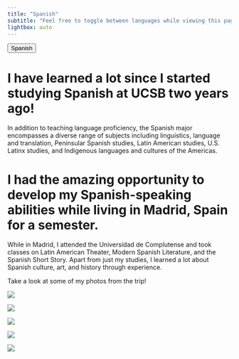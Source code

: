 ```yaml
---
title: "Spanish"
subtitle: "Feel free to toggle between languages while viewing this page!"
lightbox: auto
---
```


<script>
function toggleLanguage() {
  var spanish = document.getElementsByClassName('spanish');
  var english = document.getElementsByClassName('english');
  var button = document.getElementById('languageToggle');

  for (var i = 0; i < spanish.length; i++) {
    if (spanish[i].style.display === 'none') {
      spanish[i].style.display = 'block';
      english[i].style.display = 'none';
      button.textContent = 'English';
    } else {
      spanish[i].style.display = 'none';
      english[i].style.display = 'block';
      button.textContent = 'Spanish';
    }
  }
}

// Set initial button text based on default language display state
document.addEventListener('DOMContentLoaded', function() {
  var button = document.getElementById('languageToggle');
  var spanish = document.getElementsByClassName('spanish');
  
  if (spanish[0].style.display === 'none') {
    button.textContent = 'Spanish';
  } else {
    button.textContent = 'English';
  }
});
</script>

<button id="languageToggle" onclick="toggleLanguage()">Spanish</button>

<div class="english" style="display: block;"> 
  <h1> I have learned a lot since I started studying Spanish at UCSB two years ago!</h1>
  <p>In addition to teaching language proficiency, the Spanish major encompasses a diverse range of subjects including linguistics, language and translation, Peninsular Spanish studies, Latin American studies, U.S. Latinx studies, and Indigenous languages and cultures of the Americas.</p>
  <h1> I had the amazing opportunity to develop my Spanish-speaking abilities while living in Madrid, Spain for a semester.</h1>
  <p> While in Madrid, I attended the Universidad de Complutense and took classes on Latin American Theater, Modern Spanish Literature, and the Spanish Short Story. Apart from just my studies, I learned a lot about Spanish culture, art, and history through experience. </p>
  <p>Take a look at some of my photos from the trip!</p>
</div>


<div class="spanish" style="display: none;">
  <h2>¡He aprendido mucho desde que comencé estudiar español en UCSB hace dos años!</h2>
  <p>Además de enseñar la competencia lingüística, la carrera de español abarca una diversa gama de materias que incluyen lingüística, lengua y traducción, estudios de español peninsular, estudios latinoamericanos, estudios Latinx en Estados Unidos, y lenguas y culturas indígenas de las Américas.</p>
  <h2>Tuve una oportunidad increíble de desarrollar mis habilidades para hablar español mientras vivía en Madrid, España durante un semestre. </h2>
  <p>Durante mi estancia en Madrid, asistí a la Universidad Complutense y tomé clases de Teatro Latinoamericano, Literatura Española Actual y el Cuento Español. Aparte de mis estudios, aprendí muchas sobre la cultura, arte y historia española a través de experiencias.</p>
  <p> ¡Echa un vistazo a algunas de las fotos de mi estancia en Madrid!</p>
</div>

::: {layout="[[1, 1], [1, 1, 1]]"}

![](media/palace.jpeg){group="madrid"
description="Palacio Real de Madrid"}

![](media/el_retiro.jpeg){group="madrid"
description="Parque de El Retiro"}

![](media/real_jardin.jpeg){group="madrid"
description="Real Jardín Botánico"}


![](media/embajadores.jpeg){group="madrid"
description="Embajadores, Madrid"}

![](media/madrid_sheep.jpeg){group="madrid"
description="Tanshumance Festival, Madrid"}


:::

